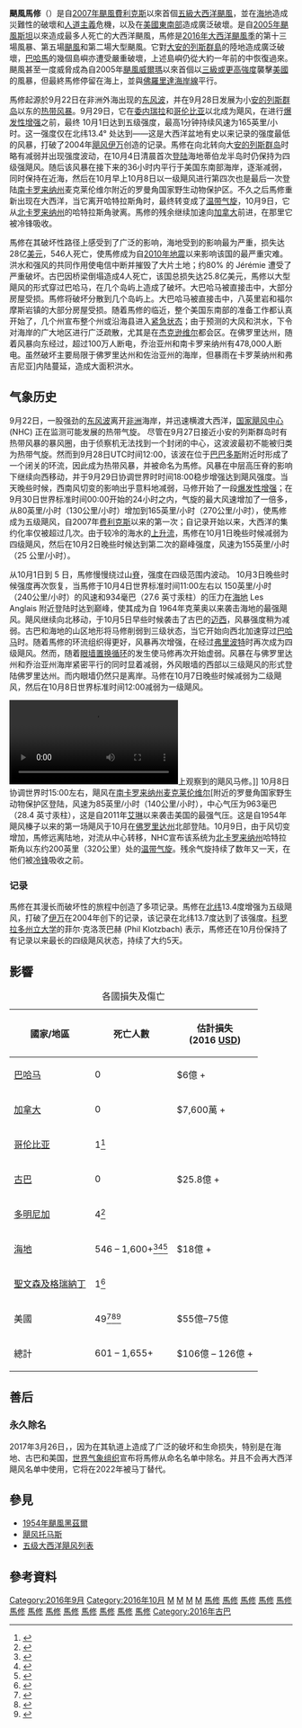 {{Expand language|1=en|time=2021-05-18T07:56:24+00:00}}
{{Infobox hurricane
| Name = 颶風馬修<br>{{lang|en|Hurricane Matthew}}
| Type = 颶風
| Year = 2016
| Basin = Atl
| Image location = Matthew 2016-10-02 1545Z.jpg
| Image name = 10月1日，颶風馬修在[[哥倫比亞|哥倫比亞]]以北快速增強
| Formed = 2016年9月28日
| Dissipated = 2016年10月10日
| Extratropical = 10月9日
| 1-min winds = 145
| Pressure = 934
| Damages = 16470
| Damagespost = <small>为造成海地经济损失最高记录</small>
| Fatalities = 共603人
| Areas = [[向風群島|向風群島]]、[[背風安的列斯群島|背風安的列斯群島]]、[[委內瑞拉|委內瑞拉]]、[[哥倫比亞|哥倫比亞]]、[[牙買加|牙買加]]、[[伊斯帕尼奧拉島|伊斯帕尼奧拉島]]、[[波多黎各|波多黎各]]、[[古巴|古巴]]、[[特克斯和凱科斯群島|特克斯和凱科斯群島]]、[[巴哈馬|巴哈馬]]、[[美國東部|美國東部]]、[[加拿大大西洋省份|加拿大大西洋省份]]
| Hurricane season = [[2016年大西洋颶風季|2016年大西洋颶風季]]
| name = 颶風馬修
Hurricane Matthew
}}
'''颶風馬修'''（{{lang-en|Hurricane Matthew}}）是自[[2007年大西洋颶風季|2007年]][[颶風費利克斯|颶風費利克斯]]以來首個[[五级大西洋飓风列表|五級大西洋颶風]]，並在[[海地|海地]]造成災難性的破壞和[[人道主義|人道主義]]危機，以及在[[美國東南部|美國東南部]]造成廣泛破壞。是自[[2005年大西洋颶風季|2005年]][[颶風斯坦|颶風斯坦]]以來造成最多人死亡的大西洋颶風，馬修是[[2016年大西洋颶風季|2016年大西洋颶風季]]的第十三場風暴、第五場[[颶風|颶風]]和第二場大型颶風。它對[[大安的列斯群島|大安的列斯群島]]的陸地造成廣泛破壞，[[巴哈馬|巴哈馬]]的幾個島嶼亦遭受嚴重破壞，上述島嶼仍從大約一年前的{{link-en|颶風華金|Hurricane Joaquin}}中恢復過來。颶風甚至一度威脅成為自2005年[[颶風威爾瑪|颶風威爾瑪]]以來首個以[[SSHS|三級或更高強度]]襲擊[[美國|美國]]的風暴，但最終馬修停留在海上，並與[[佛羅里達州|佛羅里達海岸線]]平行。

馬修起源於9月22日在非洲外海出现的[[东风波|东风波]]，并在9月28日发展为小[[安的列斯群岛|安的列斯群岛]]以东的[[热带气旋|热带风暴]]。9月29日，它在[[委内瑞拉|委内瑞拉]]和[[哥伦比亚|哥伦比亚]]以北成为飓风，在进行[[快速增强|爆发性增强]]之前，最终 10月1日达到五级强度，最高1分钟持续风速为165英里/小时。这一强度仅在北纬13.4° 处达到——这是大西洋盆地有史以来记录的强度最低的风暴，打破了2004年[[飓风伊万|飓风伊万]]创造的记录。馬修在向北转向大[[安的列斯群岛|安的列斯群岛]]时略有减弱并出现强度波动，在10月4日清晨首次[[登陆|登陆]]海地蒂伯龙半岛时仍保持为四级强飓风。随后该风暴在接下来的36小时内平行于美国东南部海岸，逐渐减弱，同时保持在近海，然后在10月早上10月8日以一级飓风进行第四次也是最后一次登陆[[南卡罗来纳州|南卡罗来纳州]]麦克莱伦维尔附近的罗曼角国家野生动物保护区。不久之后馬修重新出现在大西洋，当它离开哈特拉斯角时，最终转变成了[[温带气旋|温带气旋]]，10月9日，它从[[北卡罗来纳州|北卡罗来纳州]]的哈特拉斯角驶离。馬修的残余继续加速向[[加拿大|加拿大]]前进，在那里它被冷锋吸收。

馬修在其破坏性路径上感受到了广泛的影响，海地受到的影响最为严重，损失达28亿[[美元|美元]]，546人死亡，使馬修成为自[[2010年海地地震|2010年地震]]以来影响该国的最严重灾难。洪水和强风的共同作用使电信中断并摧毁了大片土地；约80% 的 Jérémie 遭受了严重破坏。古巴因桥梁倒塌造成4人死亡，该国总损失达25.8亿美元，馬修以大型飓风的形式穿过巴哈马，在几个岛屿上造成了破坏。大巴哈马被直接击中，大部分房屋受损。馬修将破坏分散到几个岛屿上。大巴哈马被直接击中，八英里岩和福尔摩斯岩镇的大部分房屋受损。随着馬修的临近，整个美国东南部的准备工作都认真开始了，几个州宣布整个州或沿海县进入[[紧急状态|紧急状态]]；由于预测的大风和洪水，下令对海岸的广大地区进行广泛疏散，尤其是在[[杰克逊维尔|杰克逊维尔]]都会区。在佛罗里达州，随​​着风暴向东经过，超过100万人断电，乔治亚州和南卡罗来纳州有478,000人断电。虽然破坏主要局限于佛罗里达州和佐治亚州的海岸，但暴雨在卡罗莱纳州和弗吉尼亚]内陆蔓延，造成大面积洪水。

==气象历史==
{{storm path|Matthew 2016 track.png}}
9月22日，一股强劲的[[东风波|东风波]]离开[[非洲|非洲]]海岸，并迅速横渡大西洋，[[国家飓风中心|国家飓风中心]] (NHC) 正在监测可能发展的热带气旋。 尽管在9月27日接近小安的列斯群岛时有热带风暴的暴风圈，由于侦察机无法找到一个封闭的中心，这波波最初不能被归类为热带气旋。然而到9月28日UTC时间12:00，该波在位于[[巴巴多斯|巴巴多斯]]附近时形成了一个闭关的环流，因此成为热带风暴，并被命名为馬修。风暴在中层高压脊的影响下继续向西移动，并于9月29日协调世界时时间18:00稳步增强达到飓风强度。当天晚些时候，西南风切变的影响出乎意料地减弱，马修开始了一段[[快速增强|爆发性增强]]；在9月30日世界标准时间00:00开始的24小时之内，气旋的最大风速增加了一倍多，从80英里/小时（130公里/小时）增加到165英里/小时（270公里/小时），使馬修成为五级飓风，自2007年[[飓风费利克斯|费利克斯]]以来的第一次；自记录开始以来，大西洋的集约化率仅被超过几次。由于较冷的海水的[[上升流|上升流]]，馬修在10月1日晚些时候减弱为四级飓风，然后在10月2日晚些时候达到第二次的巅峰强度，风速为155英里/小时（25 公里/小时）。

从10月1日到 5 日，馬修慢慢绕过山[[脊|脊]]，强度在四级范围内波动。 10月3日晚些时候强度再次恢复，当馬修于10月4日世界标准时间11:00左右以 150英里/小时（240公里/小时）的风速和934毫巴（27.6 英寸汞柱）的压力在[[海地|海地]] Les Anglais 附近登陆时达到巅峰，使其成为自 1964年克莱奥以来袭击海地的最强飓风。飓风继续向北移动，于10月5日早些时候袭击了古巴的[[迈西|迈西]]，风暴强度稍为减弱。古巴和海地的山区地形将马修削弱到三级状态，当它开始向西北加速穿过[[巴哈马|巴哈马]]时。随着馬修的环流组织得更好，风暴再次增强，在经过[[弗里波特|弗里波特]]时再次成为四级飓风。然而，随着[[眼墙置换循环|眼墙置换循环]]的发生使马修再次开始虚弱。风暴在与佛罗里达州和乔治亚州海岸紧密平行的同时显着减弱，外风眼墙的西部以三级飓风的形式登陆佛罗里达州。而内眼墙仍然只是离岸。马修在10月7日晚些时候减弱为二级飓风，然后在10月8日世界标准时间12:00减弱为一级飓风。

[[File:ISS-Downlink-Video_Hurricane-Matthew_Oct-3-2016_428338.ogv|thumb]]上观察到的飓风马修。]]
10月8日协调世界时15:00左右，飓风在[[南卡罗来纳州|南卡罗来纳州]][[麦克莱伦维尔[|麦克莱伦维尔[]]附近的罗曼角国家野生动物保护区登陆，风速为85英里/小时（140公里/小时），中心气压为963毫巴（28.4 英寸汞柱），这是自2011年[[飓风艾琳|艾琳]]以来袭击美国的最强气压。这是自1954年飓风榛子以来的第一场飓风于10月在[[佛罗里达州|佛罗里达州]]北部登陆。10月9日，由于风切变增加，馬修远离陆地，对流从中心转移，NHC宣布该系统为[[北卡罗来纳州|北卡罗来纳州]]哈特拉斯角以东约200英里（320公里）处的[[温带气旋|温带气旋]]。残余气旋持续了数年又一天，在他们被[[冷锋|冷锋]]吸收之前。

===记录===
馬修在其漫长而破坏性的旅程中创造了多项记录。馬修在[[北纬|北纬]]13.4度增强为五级飓风，打破了[[飓风伊万|伊万]]在2004年创下的记录，该记录在北纬13.7度达到了该强度。[[科罗拉多州立大学|科罗拉多州立大学]]的菲尔·克洛茨巴赫 (Phil Klotzbach) 表示，馬修还在10月份保持了有记录以来最长的四级飓风状态，持续了大约5天。

==影響==
{| class="wikitable" style="float:right; margin:0 0 0.5em 1em; float:right;"
|+ 各國損失及傷亡
|- style="text-align:center;"
! scope="col" | 國家/地區
! scope="col" | 死亡人數
! scope="col" | 估計損失<br>(2016 [[United_States_dollar|USD]])
|- style="text-align:center;"
| scope="row" | [[巴哈马|巴哈马]]
| 0
| $6億 +
|- style="text-align:center;"
| scope="row" | [[加拿大|加拿大]]
| 0
| $7,600萬 +
|- style="text-align:center;"
| scope="row" | [[哥伦比亚|哥伦比亚]]
| 1<ref name="EHOct1" >{{cite news|language=es|author=Sandra Guerrero Barriga|newspaper=El Heraldo|date=October 1, 2016|accessdate=October 1, 2016|title=‘Matthew’ coge fuerza en su avance frente a la Costa|url=http://www.elheraldo.co/la-guajira/matthew-coge-fuerza-en-su-avance-frente-la-costa-289414}}</ref>
| {{N/A}}
|- style="text-align:center;"
| scope="row" | [[古巴|古巴]]
| 0
| $25.8億 +
|- style="text-align:center;"
| scope="row" | [[多明尼加|多明尼加]]
| 4<ref name="DR Deaths" >{{cite news|url=http://bigstory.ap.org/article/f715e5bc945d4db588665aa8f719f3db/haitis-southwest-hunkers-down-night-fury-matthew?utm_campaign=SocialFlow&utm_source=Twitter&utm_medium=AP|title=Hurricane Matthew slams Haiti, takes aim at US East Coast|work=Associated Press}}</ref>
| {{N/A}}
|- style="text-align:center;"
| scope="row" | [[海地|海地]]
| 546 – 1,600+<ref name="cedim">{{cite web|last1=Bernhard|first1=Mühr|last2=Daniell|first2=James|last3=Wisotzky|first3=Christina|last4=Wandel|first4=Jan|last5=Becker|first5=Florian|last6=Buchholz|first6=Marcel|last7=Baumstark|first7=Sven|last8=Dittrich|first8=André|title=C EDIM Forensic Disaster Analysis Group (FDA) Hurricane Matthew 1 4 October 2016 – Report No. 2|url=https://www.cedim.de/download/FDA_matthew_2016_report1_update2.pdf|website=Center for Disaster Management and Risk Reduction Technology|accessdate=23 October 2016}}</ref><ref name="NG.com">{{cite web|title=Haiti: Cholera spreads from Hurricane Mathew, death toll reaches 546|url=https://www.newsghana.com.gh/haiti-cholera-spreads-from-hurricane-mathew-death-toll-reaches-546/|website=News Ghana.com|publisher=News Ghana|accessdate=14 October 2016}}</ref><ref name="WFP_Oct11">{{cite report|agency=World Food Programme|publisher=ReliefWeb|date=October 11, 2016|accessdate=October 12, 2016|title=Haiti Hurricane Matthew Situation Report #07|url=http://reliefweb.int/sites/reliefweb.int/files/resources/wfp287682.pdf|format=PDF}}</ref>
| $18億 +
|- style="text-align:center;"
| scope="row" | [[聖文森及格瑞納丁|聖文森及格瑞納丁]]
| 1<ref name="JOSep30">{{cite news|agency=Caribbean Media Corporation|newspaper=Jamaica Observer|date=September 30, 2016|accessdate=September 30, 2016|title=One dead as Matthew batters Eastern Caribbean|url=http://www.jamaicaobserver.com/news/One-dead-as-Matthew-batters-Eastern-Caribbean_75664|location=Kingstown, St. Vincent}}</ref>
| {{N/A}}
|- style="text-align:center;"
| scope="row" | 美國
| 49<ref name="The AP 10-15-16">{{cite news|title=Hurricane Matthew Death Toll Rises, 'Difficult Days' Ahead, N.C. Governor Says|url=http://www.nbcnews.com/storyline/hurricane-matthew/hurricane-matthew-death-toll-rises-difficult-days-ahead-n-c-n666891|website=NBC News|agency=Associated Press|accessdate=15 October 2016}}</ref><ref name="The Dispatch">{{cite web|title=McCrory says death toll from Hurricane Matthew rises to 28|url=http://www.ccenterdispatch.com/news/national/article_8562280e-2b3e-58be-95f5-ab8ec73f4672.html|website=The Dispatch|publisher=The Associated Press|accessdate=28 October 2016}}</ref><ref name="auto">{{cite web|url=http://wavy.com/2016/10/09/man-found-dead-in-standing-water-in-hampton/|title=Man found dead in standing water in Hampton|first=WAVY News|last=Staff|date=October 9, 2016|publisher=|accessdate=October 25, 2016}}</ref>
| $55億–75億
|- style="text-align:center;"
! scope="row" | 總計
! 601 – 1,655+
! $106億 – 126億 +
|}
==善后==
===永久除名===
2017年3月26日，，因为在其轨道上造成了广泛的破坏和生命损失，特别是在海地、古巴和美国，[[世界气象组织|世界气象组织]]宣布将馬修从命名名单中除名。并且不会再大西洋飓风名单中使用，它将在2022年被马丁替代。

==參見==
* [[1954年颶風黑茲爾|1954年颶風黑茲爾]]
* [[飓风托马斯|飓风托马斯]]
* [[五级大西洋飓风列表|五级大西洋飓风列表]]

==參考資料==
{{reflist}}

{{五级大西洋飓风}}
{{退役大西洋飓风}}
{{2016 Atlantic hurricane season buttons}}

[[Category:2016年9月|Category:2016年9月]]
[[Category:2016年10月|Category:2016年10月]]
[[Category:五级大西洋飓风|M]]
[[Category:影响向风群岛的热带气旋|M]]
[[Category:2016年大西洋颶風季|M]]
[[Category:加勒比地区自然灾害|M]]
[[Category:影响巴巴多斯的热带气旋|馬修]]
[[Category:影响多米尼加的热带气旋|馬修]]
[[Category:影响马提尼克的热带气旋|馬修]]
[[Category:影响圣卢西亚的热带气旋|馬修]]
[[Category:影响圣文森特和格林纳丁斯的热带气旋|馬修]]
[[Category:影响古巴的热带气旋|馬修]]
[[Category:影响佛罗里达州的热带气旋|馬修]]
[[Category:影响乔治亚州的热带气旋|馬修]]
[[Category:影响南卡罗莱纳州的热带气旋|馬修]]
[[Category:影响北卡罗莱纳州的热带气旋|馬修]]
[[Category:影响弗吉尼亚州的热带气旋|馬修]]
[[Category:影响海地的热带气旋|馬修]]
[[Category:影响ABC群岛的热带气旋|馬修]]
[[Category:2016年古巴|Category:2016年古巴]]